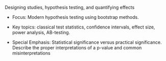 Designing studies, hypothesis testing, and quantifying effects

-   Focus: Modern hypothesis testing using bootstrap methods.

-   Key topics: classical test statistics, confidence intervals, effect size, power analysis, AB-testing.

-   Special Emphasis: Statistical significance versus practical significance. Describe the proper interpretations of a p-value and common misinterpretations
